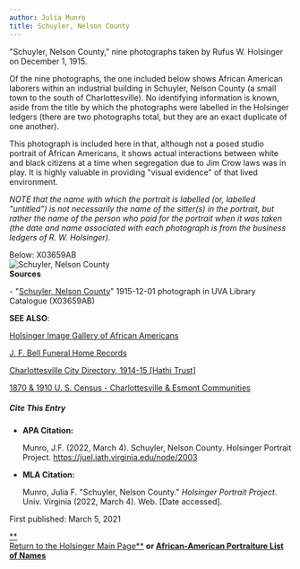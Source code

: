 ```yaml
---
author: Julia Munro
title: Schuyler, Nelson County
---
```

"Schuyler, Nelson County," nine photographs taken by Rufus W. Holsinger on December 1, 1915. 

Of the nine photographs, the one included below shows African American laborers within an industrial building in Schuyler, Nelson County (a small town to the south of Charlottesville). No identifying information is known, aside from the title by which the photographs were labelled in the Holsinger ledgers (there are two photographs total, but they are an exact duplicate of one another).  
  
This photograph is included here in that, although not a posed studio portrait of African Americans, it shows actual interactions between white and black citizens at a time when segregation due to Jim Crow laws was in play. It is highly valuable in providing "visual evidence" of that lived environment.  

_NOTE that the name with which the portrait is labelled (or, labelled "untitled") is not necessarily the name of the sitter(s) in the portrait, but rather the name of the person who paid for the portrait when it was taken (the date and name associated with each photograph is from the business ledgers of R. W. Holsinger)._ 

Below: X03659AB  
![Schuyler, Nelson County](https://iiif.lib.virginia.edu/iiif/uva-lib:1043775/full/778,561/0/default.jpg "Schuyler, Nelson County")  
**Sources**

\- "[Schuyler, Nelson County](https://v3.lib.virginia.edu/sources/images/items/uva-lib:1043775 "Schuyler, Nelson County")" 1915-12-01 photograph in UVA Library Catalogue (X03659AB)  

**SEE ALSO**:

[Holsinger Image Gallery of African Americans](http://rwholsingerphotos.org/images.php "Holsinger Image Gallery of African Americans")

[J. F. Bell Funeral Home Records](http://www2.vcdh.virginia.edu/afam/raceandplace/perl_scripts/funeral_search.html "J. F. Bell Funeral Home Database")

[Charlottesville City Directory, 1914-15 \[Hathi Trust\]](https://catalog.hathitrust.org/Record/101954103 "Charlottesville City Directory, 1914-15") 

[1870 & 1910 U. S. Census - Charlottesville & Esmont Communities](http://www2.vcdh.virginia.edu/afam/raceandplace/census/search_both.html "1870 & 1910 U. S. Census: Charlottesville and Esmont Communities")

##### **Cite This Entry**

*   **APA Citation:**
    
    Munro, J.F. (2022, March 4). Schuyler, Nelson County. Holsinger Portrait Project. https://juel.iath.virginia.edu/node/2003
    
*   **MLA Citation:**
    
    Munro, Julia F. "Schuyler, Nelson County." _Holsinger Portrait Project_. Univ. Virginia (2022, March 4). Web. \[Date accessed\].
    

  
First published: March 5, 2021

[**  
Return to the Holsinger Main Page**](http://juel.iath.virginia.edu/node/980) **or [African-American Portraiture List of Names](http://juel.iath.virginia.edu/node/996)**